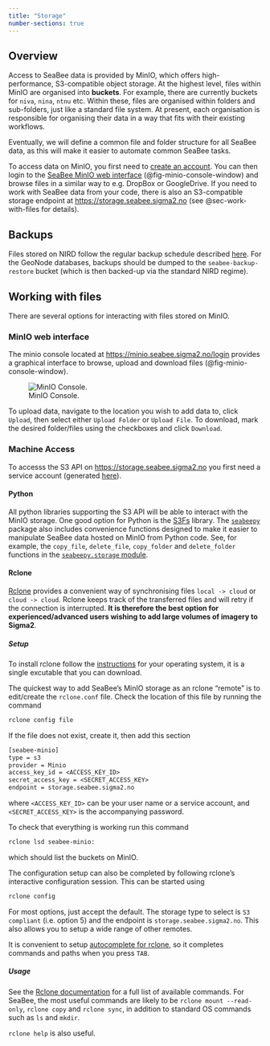 ```yaml
---
title: "Storage"
number-sections: true
---
```


## Overview {#sec-overview}

Access to SeaBee data is provided by MinIO, which offers high-performance, S3-compatible object storage. At the highest level, files within MinIO are organised into **buckets**. For example, there are currently buckets for `niva`, `nina`, `ntnu` etc. Within these, files are organised within folders and sub-folders, just like a standard file system. At present, each organisation is responsible for organising their data in a way that fits with their existing workflows. 

:::{.callout-note}
Eventually, we will define a common file and folder structure for all SeaBee data, as this will make it easier to automate common SeaBee tasks.
:::

To access data on MinIO, you first need to [create an account](./login.qmd#sec-minio). You can then login to the [SeaBee MinIO web interface](https://minio.seabee.sigma2.no/login) (@fig-minio-console-window) and browse files in a similar way to e.g. DropBox or GoogleDrive. If you need to work with SeaBee data from your code, there is also an S3-compatible storage endpoint at <https://storage.seabee.sigma2.no> (see @sec-work-with-files for details). 

## Backups {#sec-backups}

 Files stored on NIRD follow the regular backup schedule described [here](https://documentation.sigma2.no/files_storage/backup.html#nird). For the GeoNode databases, backups should be dumped to the `seabee-backup-restore` bucket (which is then backed-up via the standard NIRD regime).

## Working with files {#sec-work-with-files}

There are several options for interacting with files stored on MinIO.

### MinIO web interface {#sec-minio-ui}
 
 The minio console located at <https://minio.seabee.sigma2.no/login> provides a graphical interface to browse, upload and download files (@fig-minio-console-window). 
 
 ![MinIO Console.](./images/minio_console_window.png){#fig-minio-console-window}

 To upload data, navigate to the location you wish to add data to, click `Upload`, then select either `Upload Folder` or `Upload File`. To download, mark the desired folder/files using the checkboxes and click `Download`.

### Machine Access {#sec-machine-access}

To accesss the S3 API on <https://storage.seabee.sigma2.no> you first need a service account (generated [here](https://minio.seabee.sigma2.no/identity/account)).

#### Python {#sec-python}

 All python libraries supporting the S3 API will be able to interact with the MinIO storage. One good option for Python is the [S3Fs](https://s3fs.readthedocs.io/en/latest/) library. The [`seabeepy`](https://github.com/SeaBee-no/seabeepy) package also includes convenience functions designed to make it easier to manipulate SeaBee data hosted on MinIO from Python code. See, for example, the `copy_file`, `delete_file`, `copy_folder` and `delete_folder` functions in the [`seabeepy.storage` module](https://github.com/SeaBee-no/seabeepy/blob/main/seabeepy/storage.py).

#### Rclone {#sec-rclone}

[Rclone](https://rclone.org/) provides a convenient way of synchronising files `local -> cloud` or `cloud -> cloud`. Rclone keeps track of the transferred files and will retry if the connection is interrupted. **It is therefore the best option for experienced/advanced users wishing to add large volumes of imagery to Sigma2**.

##### Setup {#sec-rclone-setup}

To install rclone follow the [instructions](https://rclone.org install/) for your operating system, it is a single excutable that you can download.

The quickest way to add SeaBee's MinIO storage as an rclone "remote" is to edit/create the `rclone.conf` file. Check the location of this file by running the command

 ```bash
 rclone config file
 ```

 If the file does not exist, create it, then add this section

 ```txt
 [seabee-minio]
type = s3
provider = Minio
access_key_id = <ACCESS_KEY_ID>
secret_access_key = <SECRET_ACCESS_KEY>
endpoint = storage.seabee.sigma2.no
```   

 where `<ACCESS_KEY_ID>` can be your user name or a service account, and `<SECRET_ACCESS_KEY>` is the accompanying password.

 To check that everything is working run this command

```bash
rclone lsd seabee-minio:
```

which should list the buckets on MinIO.

The configuration setup can also be completed by following rclone's interactive configuration session. This can be started using

```bash
rclone config
```

For most options, just accept the default. The storage type to select is `S3 compliant` (i.e. option 5) and the endpoint is `storage.seabee.sigma2.no`. This also allows you to setup a wide range of other remotes. 

::: {.callout-tip}
It is convenient to setup [autocomplete for rclone](https://rclone.org/commands/rclone_genautocomplete/), so it completes commands and paths when you press `TAB`.
:::

##### Usage {#sec-rclone-usage}

See the [Rclone documentation](https://rclone.org/docs/) for a full list of available commands. For SeaBee, the most useful commands are likely to be `rclone mount --read-only`, `rclone copy` and `rclone sync`, in addition to standard OS commands such as `ls` and `mkdir`. 

`rclone help` is also useful.